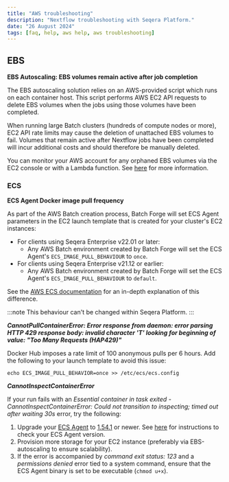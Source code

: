 ```yaml
---
title: "AWS troubleshooting"
description: "Nextflow troubleshooting with Seqera Platform."
date: "26 August 2024"
tags: [faq, help, aws help, aws troubleshooting]
---
```


## EBS

**EBS Autoscaling: EBS volumes remain active after job completion**

The EBS autoscaling solution relies on an AWS-provided script which runs on each container host. This script performs AWS EC2 API requests to delete EBS volumes when the jobs using those volumes have been completed.

When running large Batch clusters (hundreds of compute nodes or more), EC2 API rate limits may cause the deletion of unattached EBS volumes to fail. Volumes that remain active after Nextflow jobs have been completed will incur additional costs and should therefore be manually deleted.

You can monitor your AWS account for any orphaned EBS volumes via the EC2 console or with a Lambda function. See [here](https://aws.amazon.com/blogs/mt/controlling-your-aws-costs-by-deleting-unused-amazon-ebs-volumes/) for more information.

### ECS

**ECS Agent Docker image pull frequency**

As part of the AWS Batch creation process, Batch Forge will set ECS Agent parameters in the EC2 launch template that is created for your cluster's EC2 instances:

- For clients using Seqera Enterprise v22.01 or later:
  - Any AWS Batch environment created by Batch Forge will set the ECS Agent's `ECS_IMAGE_PULL_BEHAVIOUR` to `once`.
- For clients using Seqera Enterprise v21.12 or earlier:
  - Any AWS Batch environment created by Batch Forge will set the ECS Agent's `ECS_IMAGE_PULL_BEHAVIOUR` to `default`.

See the [AWS ECS documentation](https://docs.aws.amazon.com/AmazonECS/latest/developerguide/ecs-agent-config.html) for an in-depth explanation of this difference.

:::note
This behaviour can't be changed within Seqera Platform.
:::

**_CannotPullContainerError: Error response from daemon: error parsing HTTP 429 response body: invalid character 'T' looking for beginning of value: "Too Many Requests (HAP429)"_**

Docker Hub imposes a rate limit of 100 anonymous pulls per 6 hours. Add the following to your launch template to avoid this issue:

`echo ECS_IMAGE_PULL_BEHAVIOR=once >> /etc/ecs/ecs.config`

**_CannotInspectContainerError_**

If your run fails with an _Essential container in task exited - CannotInspectContainerError: Could not transition to inspecting; timed out after waiting 30s_ error, try the following:

1. Upgrade your [ECS Agent](https://github.com/aws/amazon-ecs-agent/releases) to [1.54.1](https://github.com/aws/amazon-ecs-agent/pull/2940) or newer. See [here](https://www.trendmicro.com/cloudoneconformity/knowledge-base/aws/ECS/latest-agent-version.html) for instructions to check your ECS Agent version.
2. Provision more storage for your EC2 instance (preferably via EBS-autoscaling to ensure scalability).
3. If the error is accompanied by _command exit status: 123_ and a _permissions denied_ error tied to a system command, ensure that the ECS Agent binary is set to be executable (`chmod u+x`).
